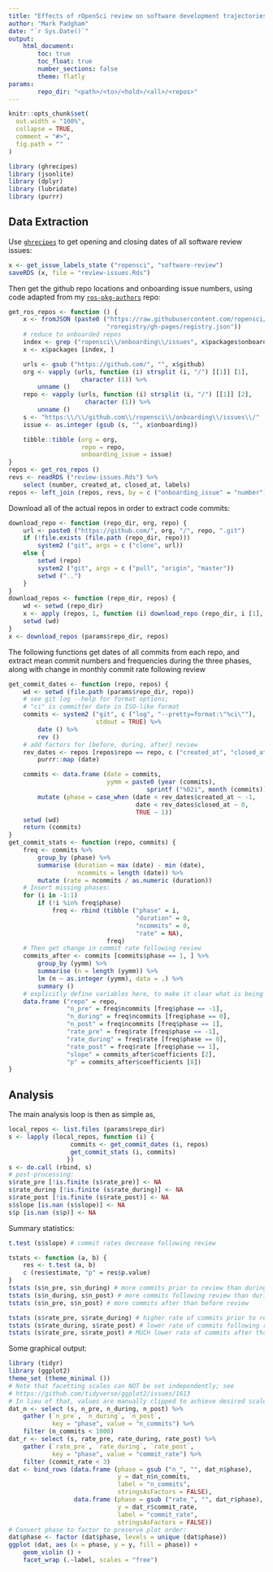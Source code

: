 ```yaml
---
title: "Effects of rOpenSci review on software development trajectories"
author: "Mark Padgham"
date: "`r Sys.Date()`"
output: 
    html_document:
        toc: true
        toc_float: true
        number_sections: false
        theme: flatly
params:
        repo_dir: "<path>/<to>/<hold>/<all>/<repos>"
---
```


<!--
# Effects of rOpenSci review on software development trajectories
-->


```r
knitr::opts_chunk$set(
  out.width = "100%",
  collapse = TRUE,
  comment = "#>",
  fig.path = ""
)
```

```r
library (ghrecipes)
library (jsonlite)
library (dplyr)
library (lubridate)
library (purrr)
```

## Data Extraction

Use [`ghrecipes`](https://github.com/ropenscilabs/ghrecipes) to get opening and
closing dates of all software review issues:
```r
x <- get_issue_labels_state ("ropensci", "software-review")
saveRDS (x, file = "review-issues.Rds")
```

Then get the github repo locations and onboarding issue numbers, using code
adapted from my [`ros-pkg-authors`](https://github.com/mpadge/ros-pkg-authors)
repo:

```r
get_ros_repos <- function () {
    x <- fromJSON (paste0 ("https://raw.githubusercontent.com/ropensci/",
                           "roregistry/gh-pages/registry.json"))
    # reduce to onboarded repos
    index <- grep ("ropensci\\/onboarding\\/issues", x$packages$onboarding)
    x <- x$packages [index, ]

    urls <- gsub ("https://github.com/", "", x$github)
    org <- vapply (urls, function (i) strsplit (i, "/") [[1]] [1],
                    character (1)) %>%
        unname ()
    repo <- vapply (urls, function (i) strsplit (i, "/") [[1]] [2],
                     character (1)) %>%
        unname ()
    s <- "https:\\/\\/github.com\\/ropensci\\/onboarding\\/issues\\/"
    issue <- as.integer (gsub (s, "", x$onboarding))

    tibble::tibble (org = org,
                    repo = repo,
                    onboarding_issue = issue)
}
repos <- get_ros_repos ()
revs <- readRDS ("review-issues.Rds") %>%
    select (number, created_at, closed_at, labels)
repos <- left_join (repos, revs, by = c ("onboarding_issue" = "number"))
```

Download all of the actual repos in order to extract code commits:
```r
download_repo <- function (repo_dir, org, repo) {
    url <- paste0 ("https://github.com/", org, "/", repo, ".git")
    if (!file.exists (file.path (repo_dir, repo)))
        system2 ("git", args = c ("clone", url))
    else {
        setwd (repo)
        system2 ("git", args = c ("pull", "origin", "master"))
        setwd ("..")
    }
}
download_repos <- function (repo_dir, repos) {
    wd <- setwd (repo_dir)
    x <- apply (repos, 1, function (i) download_repo (repo_dir, i [1], i [2]))
    setwd (wd)
}
x <- download_repos (params$repo_dir, repos)
```

The following functions get dates of all commits from each repo, and extract
mean commit numbers and frequencies during the three phases, along with change
in monthly commit rate following review


```r
get_commit_dates <- function (repo, repos) {
    wd <- setwd (file.path (params$repo_dir, repo))
    # see git log --help for format options;
    # "ci" is committer date in ISO-like format
    commits <- system2 ("git", c ("log", "--pretty=format:\"%ci\""),
                        stdout = TRUE) %>%
        date () %>%
        rev ()
    # add factors for [before, during, after] review
    rev_dates <- repos [repos$repo == repo, c ("created_at", "closed_at")] %>%
        purrr::map (date)

    commits <- data.frame (date = commits,
                           yymm = paste0 (year (commits),
                                      sprintf ("%02i", month (commits)))) %>%
        mutate (phase = case_when (date < rev_dates$created_at ~ -1,
                                   date < rev_dates$closed_at ~ 0,
                                   TRUE ~ 1))
    setwd (wd)
    return (commits)
}
get_commit_stats <- function (repo, commits) {
    freq <- commits %>%
        group_by (phase) %>%
        summarise (duration = max (date) - min (date),
                   ncommits = length (date)) %>%
        mutate (rate = ncommits / as.numeric (duration))
    # Insert missing phases:
    for (i in -1:1)
        if (!i %in% freq$phase)
            freq <- rbind (tibble ("phase" = i,
                                   "duration" = 0,
                                   "ncommits" = 0,
                                   "rate" = NA),
                           freq)
    # Then get change in commit rate following review
    commits_after <- commits [commits$phase == 1, ] %>%
        group_by (yymm) %>%
        summarise (n = length (yymm)) %>%
        lm (n ~ as.integer (yymm), data = .) %>%
        summary ()
    # explicitly define variables here, to make it clear what is being analysed:
    data.frame ("repo" = repo,
                "n_pre" = freq$ncommits [freq$phase == -1],
                "n_during" = freq$ncommits [freq$phase == 0],
                "n_post" = freq$ncommits [freq$phase == 1],
                "rate_pre" = freq$rate [freq$phase == -1],
                "rate_during" = freq$rate [freq$phase == 0],
                "rate_post" = freq$rate [freq$phase == 1],
                "slope" = commits_after$coefficients [2],
                "p" = commits_after$coefficients [8])
}
```

## Analysis

The main analysis loop is then as simple as,
```r
local_repos <- list.files (params$repo_dir)
s <- lapply (local_repos, function (i) {
                 commits <- get_commit_dates (i, repos)
                 get_commit_stats (i, commits)
                })
s <- do.call (rbind, s)
# post-processing:
s$rate_pre [!is.finite (s$rate_pre)] <- NA
s$rate_during [!is.finite (s$rate_during)] <- NA
s$rate_post [!is.finite (s$rate_post)] <- NA
s$slope [is.nan (s$slope)] <- NA
s$p [is.nan (s$p)] <- NA
```

Summary statistics:
```r
t.test (s$slope) # commit rates decrease following review

tstats <- function (a, b) {
    res <- t.test (a, b)
    c (res$estimate, "p" = res$p.value)
}
tstats (s$n_pre, s$n_during) # more commits prior to review than during
tstats (s$n_during, s$n_post) # more commits following review than during
tstats (s$n_pre, s$n_post) # more commits after than before review

tstats (s$rate_pre, s$rate_during) # higher rate of commits prior to review than during
tstats (s$rate_during, s$rate_post) # lower rate of commits following review than before
tstats (s$rate_pre, s$rate_post) # MUCH lower rate of commits after than before review
```

Some graphical output:
```r
library (tidyr)
library (ggplot2)
theme_set (theme_minimal ())
# Note that facetting scales can NOT be set independently; see
# https://github.com/tidyverse/ggplot2/issues/1613
# In lieu of that, values are manually clipped to achieve desired scales
dat_n <- select (s, n_pre, n_during, n_post) %>%
    gather (`n_pre`, `n_during`, `n_post`,
            key = "phase", value = "n_commits") %>%
    filter (n_commits < 1000)
dat_r <- select (s, rate_pre, rate_during, rate_post) %>%
    gather (`rate_pre`, `rate_during`, `rate_post`,
            key = "phase", value = "commit_rate") %>%
    filter (commit_rate < 3)
dat <- bind_rows (data.frame (phase = gsub ("n_", "", dat_n$phase),
                              y = dat_n$n_commits,
                              label = "n_commits",
                              stringsAsFactors = FALSE),
                  data.frame (phase = gsub ("rate_", "", dat_r$phase),
                              y = dat_r$commit_rate,
                              label = "commit_rate",
                              stringsAsFactors = FALSE))
# Convert phase to factor to preserve plot order:
dat$phase <- factor (dat$phase, levels = unique (dat$phase))
ggplot (dat, aes (x = phase, y = y, fill = phase)) +
    geom_violin () +
    facet_wrap (.~label, scales = "free")
```


